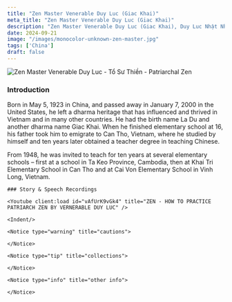 ```yaml
---
title: "Zen Master Venerable Duy Luc (Giac Khai)"
meta_title: "Zen Master Venerable Duy Luc (Giac Khai)"
description: "Zen Master Venerable Duy Luc (Giac Khai), Duy Luc Nhật Như (1923-2000) cũng được gọi là Thích Duy Luc, đệ tử của Hoà thượng Thích Hoằng Tu thuộc hệ phái Cổ Sơn - Thọ Xương pháp phái"
date: 2024-09-21
image: "/images/monocolor-unknown-zen-master.jpg"
tags: ['China']
draft: false
---
```


<div className="grid xl:grid-cols-8 lg:grid-cols-8 md:grid-cols-2 sm:grid-cols-2 xs:grid-cols-1 gap-8 bg-body dark:bg-darkmode-body">

<div className="lg:col-span-3 md:col-span-1">

  <img decoding="async" src="https://www.daophatngaynay.com/vn/files/images/2011/quy2/image002_354770893.jpg" alt="Zen Master Venerable Duy Luc - Tổ Sư Thiền - Patriarchal Zen" />

  ### Introduction

  <Indent/>Born in May 5, 1923 in China, and passed away in January 7,
  2000 in the United States, he left a dharma heritage that has
  influenced and thrived in Vietnam and in many other
  countries. He had the birth name La Du and another dharma
  name Giac Khai. When he finished elementary school at 16,
  his father took him to emigrate to Can Tho, Vietnam, where
  he studied by himself and ten years later obtained a teacher
  degree in teaching Chinese.

  <Indent/>From 1948, he was invited to teach for ten years at several
  elementary schools – first at a school in Ta Keo Province,
  Cambodia, then at Khai Tri Elementary School in Can Tho
  and at Cai Von Elementary School in Vinh Long, Vietnam.


</div>

  <div className="lg:col-span-5 md:col-span-1">

    ### Story & Speech Recordings

    <Youtube client:load id="vAfUrK9vGk4" title="ZEN - HOW TO PRACTICE PATRIARCH ZEN BY VERNERABLE DUY LUC" />

    <Indent/>

    <Notice type="warning" title="cautions">

    </Notice>

    <Notice type="tip" title="collections">

    </Notice>

    <Notice type="info" title="other info">

    </Notice>

  </div>

</div>

